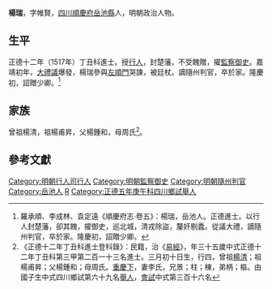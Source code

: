 {{明清人物信息框
| 姓名 = 楊瑞
| 原名 =
| 圖片名稱= 
| 圖片大小 =
| 圖片說明 = 
| 最高職務 = 監察御史
| 國家 = 大明 
| 爵位 =
| 籍貫 = [[四川|四川]][[順慶府|順慶府]][[岳池縣|岳池縣]]
| 族裔 = 
| 字號 = 字帷賢
| 諡號 =
| 出生日期 = 成化十九年（1483年）三月初十日
| 出生地點 = 
| 逝世日期 = 嘉靖年間
| 逝世地點 =
| 墓葬 =
| 配偶 = 李氏
| 親屬 = 
| 出身 =
* 正德十二年丁丑科同進士出身
| 經歷 =
| 著作 = 
}}
'''楊瑞'''{{BD|1483年||？年||}}，字帷賢，[[四川|四川]][[順慶府|順慶府]][[岳池縣|岳池縣]]人，明朝政治人物。

==生平==
正德十二年（1517年）丁丑科進士。授[[行人|行人]]，封楚藩，不受餽贈，擢[[監察御史|監察御史]]。嘉靖初年，[[大禮議|大禮議]]爆發，楊瑞參與[[左順門|左順門]]哭諫，被廷杖。謫隨州判官，卒於家。隆慶初，詔贈少卿。<ref>羅承順、李成林、袁定遠《順慶府志·卷五》：楊瑞，岳池人。正德進士。以行人封楚藩，卻其餽，擢御史，巡北城，清戎除盜，釐奸剔蠹。從議大禮，謫隨州判官，卒於家。隆慶初，詔贈少卿。</ref>

==家族==
曾祖楊清，祖楊甫昇，父楊鍾和，母周氏<ref>《正德十二年丁丑科進士登科錄》：民籍，治《[[易經|易經]]》，年三十五歲中式正德十二年丁丑科第三甲第二百一十三名進士。三月初十日生，行四，曾祖[[楊清|楊清]]；祖楊甫昇；父楊鍾和；母周氏。[[重慶下|重慶下]]，妻李氏，兄景；柱；棟，弟柄；樞。由國子生中式四川鄉試第六十九名[[舉人|舉人]]，[[會試|會試]]中式第三百十六名</ref>。

==參考文獻==
{{reflist}}

{{明朝人物小作品}}
{{正德十二年丁丑科殿试金榜}}
{{左順門事件}}
{{DEFAULTSORT:Yang楊}}
[[Category:明朝行人司行人|Category:明朝行人司行人]]
[[Category:明朝監察御史|Category:明朝監察御史]]
[[Category:明朝隨州判官|Category:明朝隨州判官]]
[[Category:岳池人|Category:岳池人]]
[[Category:楊姓|R]]
[[Category:正德五年庚午科四川鄉試舉人|Category:正德五年庚午科四川鄉試舉人]]